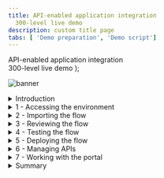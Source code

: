 ```yaml
---
title: API-enabled application integration
  300-level live demo
description: custom title page
tabs: [ 'Demo preparation', 'Demo script']
---
```


  <span>
    API-enabled application integration <br /> 300-level live demo
  </span> );

![banner](./images/300-int-API-enabled-script-GitHub-banner-8-3-21-short.jpg)
<span id="place1"></span>
<details>
<summary>Introduction</summary>
<br/>
Automating customer interactions can remove manual steps, data entry into multiple different applications, and potential errors and delays – all of which are additional costs to your business. This demo automates a series of steps to: obtain and validate input information from a customer with a concern, open a case in Salesforce, attach the incoming information to the case, analyze the tone of the situation, and respond to the customer with the case number and expected date for resolution.<br/><br/>To automate this customer interaction, we will use both APIs and integrations to back-end applications. The demo scenario is related to a car repair, but this is just an example. The same techniques are applicable to your environment in support of your customers.<br/><br/>Let’s get started!
<br/><br/>

(Demo slides [here](./slides.pptx))
<br/>
(Printer-ready PDF of demo script <a href="./300-Integration-Demo-Script.pdf" target="_blank" rel="noreferrer">here</a>)
<br/>
</details>

<details>
<summary>1 - Accessing the environment</summary>

<br/>

| **1.1** | **Log into Cloud Pak for Integration** |
| :--- | :--- |
| **Narration** | Let’s see IBM Cloud Pak for Integration in action. Here I have a cloud version of the product on IBM Cloud. Let me log in here. |
| **Actions** | 1.1.1. Open Cloud Pak for Integration. Click **IBM provided credentials (admin only)** <br/> <br/> ![login1](./images/300-api-demo-1-1-1.png)<br/> <br/> 1.1.2. **Log in** with your admin user and password <br/> <br/> ![login2](./images/300-api-demo-1-1-2.png)|

| **1.2** | **Cloud Pak for Integration home screen** |
| :--- | :--- |
| **Narration** | Welcome to IBM Cloud Pak for Integration! We’re now at the home screen showing all the capabilities of the pak, brought together in one place. Specialized integration capabilities for API management, application integration, messaging and more, are built on top of powerful automation services. Let’s see the integration capabilities available. |
| **Actions** | 1.2.1. Show the **Home Page**. Click on **Integration Capabilities**. <br/> <br/> ![](./images/300-api-demo-1-2-1.png) |

| **1.3** | **Integration capabilities** |
| :--- | :--- |
| **Narration** | As you can see, through a single interface you are able to access all the integration capabilities your team needs, including API management, application integration, enterprise messaging, events, and high-speed transfer. To automate customer interactions with our company in this demo, we will use App Connect for application integration, API Connect for API management, and the Asset Repository as our centralized hub for allowing our teams to work together with integration assets. Let’s open our App Connect Designer. |
| **Actions** | 1.3.1. Show the **Integration Capabilities** page. Open the Integration dashboard (ace-dashboard-demo).<br/> <br/> ![](./images/300-api-demo-1-3-1.png)|


**[Go to top](#place1)**

</details>

<details>

<summary>2 - Importing the flow</summary>

<br/>

| **2.1** | **Create from an asset** |
| :--- | :--- |
| **Narration** | We are in the designer tooling. This is where we can create all our API integration flows and manage our connectivity to services and endpoints. Since we are just starting, there is nothing to see yet. Let’s build some integration logic and see how simple to create our flow from the Asset Repository. |
| **Action** | 2.1.1. Click **Create from an Asset** <br/><br/> <img src="../images/300-api-demo-2-1-1.png" width="800" />|

| **2.2** | **Select an asset** |
| :--- | :--- |
| **Narration**  | Click on the **+** sign to the right on the **Car Insurance Cognitive API Lab Short V2**. |
| **Action** | 2.2.1. Click on the **+** sign to the right on the **Car Insurance Cognitive API Lab Short V2**. <br/><br/>  <img src="../images/300-api-demo-2-2-1.png" width="800" />|

**[Go to top](#place1)**

</details>

<details>
<summary>3 - Reviewing the flow</summary>

<br/>

| **3.1** | **Review properties** |
| :--- | :--- |
| **Action** | Show the **Properties view** <br/> <br/>Click on **Operations** |
| **Narration** | The designer builds your API for you – you don’t need to worry about OpenAPI specs or Swagger editors – it’s all built in. These are the fields we are going to use for our API. Note that we tell our API which field is the key – in our case, **CaseReference.** |
| **Screenshot** | <br/> ![Review properties](./images/demoscript-review-props.png) |

| **3.2** | **Review operations** |
| :--- | :--- |
| **Action** | Show the **Operations view**<br/> <br/>Click on **Edit flow** |
| **Narration** | In the Operations view are the actions that the API exposes along with the data. In this demo, we’re going to build just one operation: “Create Car Repair Claim”. We can add more later if we wish. Let’s check the flow logic. |
| **Screenshot** | <br/> ![operations](./images/demoscript-operations.png) |

| **3.3** | **Review the flow** |
| :--- | :--- |
| **Actions** | Initially **close** the Request dialog<br/> <br/>Explain the Flow and Scroll through all of the connectors in the flow<br/> <br/>Open the **Request** again, by clicking the first step of the flow |
| **Narration** | Here we have our demo flow. In the designer flow editor, we can edit and change our flow. We are a car repair company that wants to create an API that will enable customers to send us photos of their cars along with descriptions of what needs to be done with them. With this information, we will create a case in Salesforce while using Watson to analyze if the customer is angry or upset. Let’s explore our flow in detail. |
| **Screenshot** | <br/> ![review flow](./images/demoscript-review-flow.png) |

| **3.4** | **Review request** |
| :--- | :--- |
| **Actions** | Show the **Request** dialog (1) <br/><br/> Click to *open* the **if** step (2) |
| **Narration** | Our flow starts by receiving the customer’s car repair request with photo via an API. Designer automatically creates an API “request” and “response” for your API flow.  &nbsp; &nbsp; &nbsp; &nbsp; &nbsp; &nbsp; &nbsp; &nbsp; &nbsp; &nbsp; &nbsp; &nbsp; &nbsp; &nbsp; &nbsp; &nbsp; &nbsp; &nbsp; &nbsp; &nbsp; &nbsp; &nbsp; &nbsp; &nbsp; &nbsp; &nbsp; &nbsp; &nbsp; &nbsp; &nbsp; &nbsp; &nbsp; &nbsp; &nbsp; &nbsp; &nbsp; &nbsp; &nbsp; &nbsp; &nbsp; &nbsp; &nbsp; &nbsp; &nbsp; &nbsp; &nbsp; &nbsp; &nbsp; &nbsp; &nbsp; &nbsp; &nbsp; &nbsp; &nbsp; &nbsp; &nbsp; &nbsp; &nbsp; &nbsp; &nbsp; &nbsp; &nbsp; &nbsp; &nbsp; &nbsp; &nbsp; &nbsp; &nbsp; &nbsp; &nbsp; &nbsp; &nbsp; |
| **Screenshot** | <br/> ![review request](./images/demoscript-review-request.png) |

| **3.5** | **Validating the photo** |
| :--- | :--- |
| **Actions** | Explore the *if* step (1) <br/> <br/>Click on **Salesforce Connector - Retrieve contacts** (2) |
| **Narration** | Our flow starts by receiving the customer’s car repair request with photo via an API. Designer automatically creates an API “request” and “response” for your API flow. &nbsp; &nbsp; &nbsp; &nbsp; &nbsp; &nbsp; &nbsp; &nbsp; &nbsp; &nbsp; &nbsp; &nbsp; &nbsp; &nbsp; &nbsp; &nbsp; &nbsp; &nbsp; &nbsp; &nbsp; &nbsp; &nbsp; &nbsp; &nbsp; &nbsp; &nbsp; &nbsp; &nbsp; &nbsp; &nbsp; &nbsp; &nbsp; &nbsp; &nbsp; &nbsp; &nbsp; &nbsp; &nbsp; &nbsp; &nbsp; |
| **Screenshot** | <br/> ![review if](./images/demoscript-review-if.png) |

| **3.6** | **Retrieve contacts** |
| :--- | :--- |
| **Action** | Explore the **Salesforce Connector - Retrieve contacts** (1) |
| **Narration** | Third, we use a connector to create a case in Salesforce with the data from the API. This case is where we store the details and progress of our repair. We are using a hard-coded contact name: ‘Andy Young’. He’s the contact for the insurance company that sends customers. Salesforce Developer Accounts have a prepopulated set of data that you can use to test. ‘Andy Young’ is one of those prepopulated contacts. Let’s test our connection with Salesforce. Let me change the contact to Andrew Young and test the connection.<br/><br/> The test shows that we don’t have an Andrew Young. Let’s change it back to Andy Young and test again. We now receive a successful response. This proves that our connection is working. Let’s check the details. Here we can see the output returned from Salesforce, including the Contact ID.  &nbsp; &nbsp; &nbsp; &nbsp; &nbsp; &nbsp; &nbsp; &nbsp; &nbsp; &nbsp; &nbsp; &nbsp; &nbsp; &nbsp; &nbsp; &nbsp; &nbsp; &nbsp; &nbsp; &nbsp; &nbsp; &nbsp; &nbsp; &nbsp; &nbsp; &nbsp; &nbsp; &nbsp; &nbsp; &nbsp; &nbsp; &nbsp; &nbsp; &nbsp; &nbsp; &nbsp; &nbsp; &nbsp; &nbsp; &nbsp; &nbsp; &nbsp; &nbsp; &nbsp; &nbsp; &nbsp; &nbsp; &nbsp; |
| **Screenshot** | <br/> ![contacts1](./images/demoscript-contacts1.png) |
| **Actions** | Explore the *if* step (1) <br/><br/>Click on **Salesforce Connector - Retrieve contacts** (2)<br/><br/>Change the contact **Full Name** to **Andrew Young** (2)<br/><br/>**Test** the connection (3) |
| **Screenshot** | <br/> ![contacts2](./images/demoscript-contacts2.png) |
| **Actions**  | Change the contact **Full Name** back to Andy Young (4)<br/> <br/>**Test** again (5) <br/> <br/>Open **View details** (6) |
| **Screenshot** | <br/> ![contacts3](./images/demoscript-contacts3.png) |
| **Action** | On the **Output**, open the **Contact1** object (7) |
| **Screenshot** | <br/> ![contacts4](./images/demoscript-contacts4.png) |
| **Actions** | **Close** all the dialog tabs <br/> <br/>Click on the **Salesforce – Create case node** (8) |
| **Screenshot** | <br/> ![contacts5](./images/demoscript-contacts5.png) |

| **3.7** | **Create a case** |
| :--- | :--- |
| **Actions** | Explore the **Salesforce – Create case node**<br/> <br/> **Close** the Salesforce connector dialog<br/><br/>Open the **Salesforce - Create Attachment** node |
| **Narration** | Now that we have the ID that we need, let’s create our Salesforce case. Note that we just re-use the same Salesforce connector but with a different operation and data. Here we can see that our contact ID comes from the previous ‘retrieve contact’ Salesforce Call. The name and email address come from the API request. The connector ‘knows’ that fields like ‘Case Type’ have a limited number of values in Salesforce – so it automatically converts them into pull-down lists of values you can choose. |
| **Screenshot** |  <br/> ![create-case](./images/demoscript-review-salesforce-createcase.png) |

| **3.8** | **Create an attachment** |
| :--- | :--- |
| **Actions** | Explore the *Salesforce – Create attachment node* (1)<br/> <br/>**Close** the Salesforce connector dialog<br/> <br/>Open the **IBM Watson Tone Analyzer** node (2) |
| **Narration** | To add a photograph, we need to create a Salesforce attachment. That will be easy, since we just use the connector again. Note that we use the case ID that is a returned value from the ‘Create Case’ connector call, which is kept in the flow automatically. We send the PhotoOfCar as a base64 string and we tell Salesforce that the content type is image/jpeg. |
| **Screenshot** | <br/> ![demoscript-review-attachment](./images/demoscript-review-attachment.png) |

| **3.9** | **Analyze the description** |
| :--- | :--- |
| **Actions** | Explore the **Watson Tone Analyzer** connector (1)<br/> <br/>**Close** the Tone Analyzer connector dialog<br/> <br/>Open the **Salesforce - Create case comment** (2) |
| **Narration** | Here, the Watson Tone Analyzer service analyzes the tone of the information provided by the customer. This can identify if the customer is angry or upset, allowing us to better tailor our response. |
| **Screenshot** | <br/> ![demoscript-review-analyzer](./images/demoscript-review-analyzer.png) |

| **3.10** | **Create a case comment** |
| :--- | :--- |
| **Actions** | Explore the **Salesforce – Create case comment** node (1)<br/> <br/>Close the Salesforce connector dialog<br/> <br/>Open the **Response** (2) |
| **Narration** | Now we’ll add a comment to the case with the Salesforce connector and supply the tone name returned from Watson into the body of the comment.  &nbsp; &nbsp; &nbsp; &nbsp; &nbsp; &nbsp; &nbsp; &nbsp; &nbsp; &nbsp; &nbsp; &nbsp; &nbsp; &nbsp; &nbsp; &nbsp; &nbsp; &nbsp; &nbsp; &nbsp; &nbsp; &nbsp; &nbsp; &nbsp; &nbsp; &nbsp; &nbsp; &nbsp; &nbsp; &nbsp; &nbsp; &nbsp; &nbsp; &nbsp; &nbsp; &nbsp; &nbsp; &nbsp; &nbsp; &nbsp; &nbsp; &nbsp; &nbsp; &nbsp; &nbsp; &nbsp; &nbsp; &nbsp; &nbsp; &nbsp; &nbsp; &nbsp; &nbsp; &nbsp; &nbsp; &nbsp; &nbsp; &nbsp; &nbsp; &nbsp; &nbsp; &nbsp; &nbsp; &nbsp; |
| **Screenshot** | <br/> ![demoscript-review-comment](./images/demoscript-review-comment.png) |

| **3.11** | **Responding to the customer** |
| :--- | :--- |
| **Actions** | Explore the **Response** dialog (1)<br/> <br/>Click **Done** (2) |
| **Narration** | Here we have the response that we submit to the customer after the API call. This response includes their Salesforce case reference for future enquiries, an estimate of how long it will take to repair, and also how much it will cost. Now that we've built the flow, let’s start it! |
| **Screenshot** | <br/> ![demoscript-review-response](./images/demoscript-review-response.png) |

**[Go to top](#place1)**

</details>

<details>

<summary>4 - Testing the flow</summary>

<br/>

| **4.1** | **Starting the flow** |
| :--- | :--- |
| **Action** | Click **Start API** on the **three dot menu** at the top right |
| **Narration** | Now that we’ve looked at the integration flow, let’s start it up. When our flow is running, we need to test it. &nbsp; &nbsp; &nbsp; &nbsp; &nbsp; &nbsp; &nbsp; &nbsp; &nbsp; &nbsp; &nbsp; &nbsp; &nbsp; &nbsp; &nbsp; &nbsp; &nbsp; &nbsp; &nbsp; &nbsp; &nbsp; &nbsp; &nbsp; &nbsp; &nbsp; &nbsp; &nbsp; &nbsp; &nbsp; &nbsp; &nbsp; &nbsp; &nbsp; &nbsp; &nbsp; &nbsp; &nbsp; &nbsp; &nbsp; &nbsp; &nbsp; &nbsp; &nbsp; &nbsp; &nbsp; &nbsp; &nbsp; &nbsp; &nbsp; &nbsp; &nbsp; &nbsp; &nbsp; &nbsp; &nbsp; &nbsp; &nbsp; &nbsp; &nbsp; &nbsp; |
| **Screenshot** | <br/> ![demoscript-start-flow](./images/demoscript-start-flow.png) |

| **4.2** | **Setting environment variables** |
| :--- | :--- |
| **Actions** | Open the **Test** tab (1)<br/> <br/>Copy the **Endpoint URL** (2) |
| **Narration** | Now that we’ve built our API, we need to test it. APIs can be tested in various ways, and we will performe three different tests: one in the designer tool now; another when our API is deployed to the Cloud Pak App Connect Runtime; and a final test that will call through a gateway. Since we’re using base64 pictures, for simplicity and speed we will use simple curl scripts so that we can call the APIs from the command line.<br/><br/> Before we execute the script to call our API, we need to configure our script to point to our environment. To get the credentials for the designer, we go to the ‘Manage’ tab in designer. Now, let’s change our variable files to use these credentials. Let’s export these variables. |
| **Screenshot** | <br/> ![demoscript-variables](./images/demoscript-variables0.png) |
| **Actions** | Open **POST /CarRepairClaim** (3)<br/><br/>Open **Try it** (4)<br/><br/>Copy the **Username** (5) and **Password** (6) |
| **Screenshot** | <br/> ![demoscript-variables](./images/demoscript-variables1.png) |
| **Actions** | In your script folder, on **terminal** window, **edit** the **00-variables** file (e.g.: vi 00-variables) and update the **BASEPATH** (7), **USERNAME** (8) and **PASSWORD** (9) |
| **Screenshot** | <br/> ![demoscript-variables2](./images/demoscript-variables2.png) |
| **Action** | Execute **source exportVariables.sh** (10) |
| **Screenshot** | <br/> ![demoscript-variables3](./images/demoscript-variables3.png) |

| **4.3** | **Running the test** |
| :--- | :--- |
| **Action** | Edit the **demotestcar.sh** script (1) |
| **Narration** | It's time to run the script. Checking the script, we can see that we have a simple curl command that calls our API, passing the user and password. Our data request is JSON with all the information about the case, including a picture with a Subaru SUV. When it is ready, we run this script. We received the expected response with the case information. |
| **Screenshot** | <br/> ![demoscript-car-running1](./images/demoscript-car-running1.png) |
| **Actions** | Explore and close the file<br/> <br/>Execute **./demotestcar.sh** (2) |
| **Screenshot** | <br/> ![demoscript-car-running2](./images/demoscript-car-running2.png) |

| **4.4** | **Checking Salesforce** |
| :--- | :--- |
| **Actions** | Open the **Salesforce Dev Account** site (1)<br/> <br/>On the **App Launcher** menu, search for **Cases** (2)<br/> <br/>Open the **Cases** page (3)<br/> <br/>On *Cases* view, open the latest **Car Breakdown case** (4)<br/> <br/>Explore all fields, including picture and Watson analysis (5) |
| **Narration** | Let’s check our Salesforce system to see if we have a new case. Let’s open the Cases page. In the Recently Viewed section, we can check all open cases. Here we have our case with all the information, including the picture and the Watson tone analysis. With this information, our customer relationship team can support our customer. |
| **Screenshots** | <br/> ![Salesforce-check1](./images/demoscript-salesforce-check1.png) <br/> ![Salesforce-check2](./images/demoscript-salesforce-check2.png) <br/> ![Salesforce-check3](./images/demoscript-salesforce-check3.png) |

**[Go to top](#place1)**

</details>

<details>

<summary>5 - Deploying the flow</summary>

<br/>

| **5.1** | **Export the BAR file** |
| :--- | :--- |
| **Actions** | In the **Designer Dashboard** (1), click the **menu** (2)<br/> <br/>Click **Export** (3) |
| **Narration** | To deploy the flow to an integration server, you must export it as a BAR file. All the configuration settings, other than the connection credentials for your accounts, are preserved in the exported archive. Let’s export an executable BAR file. From the dashboard, locate the flow, open its menu, and then click Export. When you export a flow, you can choose to export its configuration as a YAML or BAR file, or as an OpenAPI document. In our case, we export as a BAR File. |
| **Screenshot** | <br/> ![demoscript-export-bar1](./images/demoscript-export-bar1.png) |
| **Actions** | Select **Runtime flow asset (BAR)** (4)<br/> <br/>Click **Export** (5) |
| **Screenshot** | <br/> ![demoscript-export-bar2](./images/demoscript-export-bar2.png) |

| **5.2** | **Import the BAR file** |
| :--- | :--- |
| **Actions** | Open the **Main Menu** (1)<br/> <br/>Click **Run > Integrations** (2) |
| **Narration** | Now, let’s open the App Connect dashboard and create a new server. We need to create an integration server to run our integration. An integration server is a Kubernetes pod which has the containers needed to run our BAR file. We need to select the kind of tooling we used to build the integration. We used the designer. So, we just need to upload the BAR file that we exported from designer. And here we choose which configurations we want. Here we enter the information that we want for our Integration server. Let’s create it! |
| **Screenshot** | <br/> ![demoscript-import-bar1.png](./images/demoscript-import-bar1.png) |
| **Action** | Click **Create a server** (3) |
| **Screenshot** | <br/> ![demoscript-import-bar2.png](./images/demoscript-import-bar2.png) |
| **Actions** | Select **Quick start designer integration** (4)<br/> <br/>Click **Next** (5) |
| **Screenshot** | <br/> ![demoscript-import-bar3.png](./images/demoscript-import-bar3.png) |
| **Actions** | **Upload the BAR** file (6)<br/> <br/>Click **Next** (7) |
| **Screenshot** | <br/> ![demoscript-import-bar4.png](./images/demoscript-import-bar4.png) |
| **Actions** | Select **ace-designerdemo-designer-acc** (8) <br/><br/>Click **Next** (9) |
| **Screenshot** | <br/> ![demoscript-import-bar5.png](./images/demoscript-import-bar5.png) |
| **Actions** | Enter a **name** for our integration server (10)<br/> <br/>Set **Enable Operations Dashboard tracing** to **On** (11)<br/> <br/>Enter **cp4i** as *Operations Dashboard namespace (12)<br/> <br/>Click **Create** (13)   |
| **Screenshot** | <br/> ![demoscript-import-bar5.png](./images/demoscript-import-bar5.png) |

| **5.3** | **Verify the server** |
| :--- | :--- |
| **Action** | Click on our **Integration Server** (1) |
| **Narration** | Now we have our new integration server. We need to wait some time for the pods to start. At this point, the integration is running on the Cloud Pak. Opening the server, we can see our API flow. And click again, we’ll drill down further and see our API details. We can see the REST operation, the base URL, and we can even download the OpenAPI document. |
| **Screenshot** | <br/> ![demoscript-verify-server1](./images/demoscript-verify-server1.png) |
| **Action** | Open our **API Flow** (2) |
| **Screenshot** | <br/> ![demoscript-verify-server2](./images/demoscript-verify-server2.png) |
| **Action** | Explore the API details (3) |
| **Screenshot** | <br/> ![demoscript-verify-server3](./images/demoscript-verify-server3.png) |

| **5.4** | **Testing the flow in the runtime** |
| :--- | :--- |
| **Action** | Copy the **Endpoint** (1) |
| **Narration** | We’ll use the same scripts we used to test designer – we’ll just change the variables to point to the CP4I runtime. In the server, we can get the runtime information. Let’s update our variables file and export them again. Now, we just need to run our script again with the same request data. We can check the Salesforce cases page, and voilá here we have our new case created by calling the API in the Integration Runtime. |
| **Screenshot** | <br/> ![demoscript-testing-runtime1](./images/demoscript-testing-runtime1.png) |
| **Actions** | In your script folder, on **terminal** window, **edit** the **00-variables** file and update the **BASEPATH** (2) |
| **Screenshot** | <br/> ![demoscript-testing-runtime2](./images/demoscript-testing-runtime2.png) |
| **Actions** | **NOTE:** remove the "/" from the end of the endpoint**<br/> <br/>Execute **source exportVariables.sh** (3) |
| **Screenshot** | <br/> ![demoscript-testing-runtime3](./images/demoscript-testing-runtime3.png) |
| **Action** | Execute **./demotestcar.sh** (4) |
| **Screenshot** | <br/> ![demoscript-testing-runtime4](./images/demoscript-testing-runtime4.png) |
| **Action** | Check the **new case** in *Salesforce* (5)|
| **Screenshot** | <br/> ![demoscript-testing-runtime5](./images/demoscript-testing-runtime5.png) |

**[Go to top](#place1)**

</details>

<details>
<summary>6 - Managing APIs</summary>

<br/>

| **6.1** | **Download an OpenAPI Document** |
| :--- | :--- |
| **Action** | Click **Download OpenAPI Document** link (1) |
| **Narration** | We’ve created an application integration flow and successfully called it via a REST API call! Now, to make it accessible to the world, it’s important to add security around it. Let’s export our API to API Connect by downloading the OpenAPI document. |
| **Screenshot** | <br/> ![demoscript-download-openapi.png](./images/demoscript-download-openapi.png) |
| **Action** | Open your YAML file with any editor and manually add **x-ibm-configuration: gateway: datapower-api-gateway** (2) |
| **Screenshot** | <br/> ![demoscript-download-openap2i.png](./images/demoscript-download-openapi2.png) |

| **6.2** | **Develop the API** |
| :--- | :--- |
| **Actions** | Open the **menu** (1)<br/> <br/>On the **run** (2) section, select **APIs** (3) &nbsp; &nbsp; &nbsp; &nbsp; &nbsp; &nbsp; &nbsp; &nbsp; &nbsp; &nbsp; &nbsp; &nbsp; &nbsp; &nbsp; &nbsp; &nbsp; &nbsp; &nbsp; &nbsp; &nbsp; &nbsp; &nbsp; &nbsp; &nbsp; &nbsp; &nbsp; &nbsp; &nbsp; &nbsp; &nbsp; &nbsp; &nbsp; &nbsp; &nbsp; &nbsp; &nbsp; &nbsp; &nbsp; &nbsp; &nbsp; &nbsp; &nbsp; &nbsp; &nbsp; &nbsp; &nbsp; &nbsp; &nbsp; &nbsp; &nbsp; &nbsp; &nbsp; &nbsp; &nbsp; &nbsp; &nbsp; &nbsp; &nbsp; &nbsp; &nbsp; &nbsp; &nbsp; &nbsp; &nbsp; &nbsp; &nbsp; &nbsp; &nbsp; &nbsp; &nbsp; &nbsp; &nbsp; &nbsp; &nbsp; &nbsp; &nbsp; &nbsp; &nbsp; &nbsp; &nbsp; &nbsp; &nbsp; &nbsp; &nbsp; &nbsp; &nbsp; &nbsp; &nbsp; &nbsp; &nbsp; &nbsp; &nbsp; &nbsp; &nbsp; &nbsp; &nbsp; &nbsp; &nbsp; &nbsp; &nbsp; &nbsp; &nbsp; &nbsp; &nbsp; &nbsp; &nbsp; &nbsp; &nbsp; &nbsp; &nbsp; &nbsp; &nbsp; &nbsp; &nbsp; &nbsp; &nbsp; &nbsp; &nbsp; &nbsp; &nbsp; &nbsp; &nbsp; &nbsp; &nbsp; &nbsp; &nbsp; &nbsp; &nbsp; &nbsp; &nbsp; &nbsp; &nbsp; &nbsp; &nbsp; &nbsp; &nbsp; &nbsp; &nbsp; &nbsp; &nbsp; &nbsp; &nbsp; &nbsp; &nbsp; &nbsp; &nbsp; &nbsp; &nbsp; &nbsp; &nbsp; &nbsp; &nbsp; |
| **Screenshot** | <br/> ![demoscript-develop-api1](./images/demoscript-develop-api1.png) |
| **Action** | If necessary, select the **ademo** instance (4) |
| **Screenshot** | <br/> ![demoscript-develop-api2](./images/demoscript-develop-api2.png) |
| **Action** | In the **API Connect** page, click **Common Services user registry** (5) |
| **Screenshot** | <br/> ![demoscript-develop-api3](./images/demoscript-develop-api3.png) |
| **Action** | Click **Develop APIs and Products** (6) |
| **Screenshot** | <br/> ![demoscript-develop-api4](./images/demoscript-develop-api4.png) |
| **Actions** | Click **Add**<br/> <br/>Choose **API (from REST, GraphQL or SOAP)** from the drop-down menu (7)<br/> <br/>Choose **From an existing OpenAPI service** (8)<br/> <br/>Click **Next** (9) |
| **Screenshot** | <br/> ![demoscript-develop-api5](./images/demoscript-develop-api5.png) |
| **Actions** | Upload our **Car_Insurance..** YAML file (10) <br/> <br/>Click **Next** (11) |
| **Screenshot** | <br/> ![demoscript-develop-api6](./images/demoscript-develop-api6.png) |
| **Actions** | Confirm the info about API<br/> <br/>Click **Next** (12) |
| **Screenshot** | <br/> ![demoscript-develop-api7](./images/demoscript-develop-api7.png) |
| **Actions** | Keep the security settings<br/> <br/>Click **Next** (13) |
| **Screenshot** | <br/> ![demoscript-develop-api8](./images/demoscript-develop-api8.png) |
| **Actions** | Choose **From an existing OpenAPI service** (8)<br/> <br/>Click **Next** (9)<br/> <br/>Upload our **Car_Insurance..** YAML file (10)<br/> <br/>Click **Next** (11)<br/> <br/>Confirm the Info about API<br/> <br/>Click **Next** (12)<br/> <br/>Keep the security settings<br/> <br/>Click **Next** (13) |
| **Screenshots** | <br/> ![demoscript-develop-api9](./images/demoscript-develop-api9.png) <br/> ![demoscript-develop-api10](./images/demoscript-develop-api10.png) |

| **6.3** | **Edit the API** |
| :--- | :--- |
| **Action**  | Click **Edit API** (1) |
| **Narration** | Now, let’s open our API Manager. Here, we add our API from an existing OpenAPI service by selecting our YAML file. We confirm the info about the API, keep the security settings. Our API with client ID is created! |
| **Screenshot** | <br/> ![demoscript-edit-api1](./images/demoscript-edit-api1.png) |
| **Action** | Change to **Online** (2) |
| **Screenshot** | <br/> ![demoscript-edit-api2](./images/demoscript-edit-api2.png) |
| **Actions** | Scroll down to **Base Path**, where you’ll see the base path has a trailing slash at the end<br/> <br/>**Remove** this (3)<br/> <br/>Click **Save** (4)<br/> <br/>Click **Test** (5) |
| **Narration** | Let’s check our new API in API Manager. We will put our API online and test it. |
| **Screenshot** | <br/> ![demoscript-edit-api3](./images/demoscript-edit-api3.png) |

<br/>

| **6.4** | **Test the API** |
| :--- | :--- |
| **Actions** | Copy the **POST URL** (remove **/CarRepairClaim**) (1)<br/> <br/>Copy the **X-IBM-Client-Id** (2) |
| **Narration** | We can use this page to test the API, but we will need to include the JSON body. Let’s use the test script that is ready. We just need to copy the new URL and the Client ID and update our script variables. |
| **Screenshots** | <br/> ![demoscript-test-apic1](./images/demoscript-test-apic1.png) <br/> ![demoscript-test-apic2](./images/demoscript-test-apic2.png) |
| **Actions** | In your script folder, on **terminal** window, **edit** the **00-variables** file<br/> <br/>Update the **BASEPATH** and **CLIENTID** (3) |
| **Screenshot** | <br/> ![demoscript-test-apic3](./images/demoscript-test-apic3.png) |
| **Action** | Execute **source exportVariables.sh** (4) |
| **Screenshot** | <br/> ![demoscript-test-apic4](./images/demoscript-test-apic4.png) |
| **Action** | Check the **new case** in **Salesforce** |

| **6.5** | **Publish the API** |
| :--- | :--- |
| **Actions** | Open the **Menu** (1)<br/> <br/>Click **Publish** (2) |
| **Narration** | We will make the API available to developers. To do so, the API must be included into an API product and then published to the catalog. A product dictates rate limits and API throttling. |
| **Screenshot** | <br/> ![demoscript-publish-api1](./images/demoscript-publish-api1.png) |
| **Action** | Enter **Car Repair APIs** as **Product Title** (3) |
| **Screenshot** | <br/> ![demoscript-publish-api2](./images/demoscript-publish-api2.png) |
| **Actions** | Select **Catalog for Demo use (ddd-demo-test-catalog)** <br/> <br/>Click **Publish** (4) |
| **Screenshots** | <br/> ![demoscript-publish-api3](./images/demoscript-publish-api3.png) <br/> ![demoscript-publish-api4](./images/demoscript-publish-api4.png) |

| **6.6** | **Adding a rate limiting plan** |
| :--- | :--- |
| **Actions** | Open the **Products** tab (1)<br/> <br/>Click on the **Car Repair APIs** product (2) |
| **Narration** | Security is applied to APIs. Rate limiting is applied to either APIs or API products. Let’s assign a rate limit for the API Product. We just need to open our new product. Rate limiting is accomplished using plans. Let’s create a new gold plan with a specific rate limits.<br/><br/> We have now two plans, the gold and the default plan. We can have multiple plans for different consumers. For example, we can add approval steps for consumers when they sign up, or we can allocate them plans as a provider.<br/><br/> We now need to republish our product. You’ll be prompted for a catalog to publish to. We only have one gateway installed so we don’t need to worry about that. Just publish. |
| **Screenshot** | <br/> ![demoscript-rate-limit1](./images/demoscript-rate-limit1.png) |
| **Actions** | Click on **plans** (3)<br/> <br/>Click **add** (4) |
| **Screenshot** | <br/> ![demoscript-rate-limit2](./images/demoscript-rate-limit2.png) |
| **Actions** | Enter **gold plan** as **Title** (5)<br/> <br/>Change the **Rate Limits** to **100 Calls Per 1 minute** (6)<br/> <br/>Click **Save** (7) |
| **Screenshot** | <br/> ![demoscript-rate-limit3](./images/demoscript-rate-limit3.png) |
| **Action** | Open the **Develop** page (8) |
| **Screenshot** | <br/> ![demoscript-rate-limit4](./images/demoscript-rate-limit4.png) |
| **Actions** | Go back to the **Products** tab (9)<br/> <br/>Open the **Menu** and **Publish** the product (10) |
| **Screenshot** | <br/> ![demoscript-rate-limit5](./images/demoscript-rate-limit5.png) |
| **Actions** | Select the **Catalog for Demo use** (11)<br/> <br/>Click **Publish** (12) |
| **Screenshot** | <br/> ![demoscript-rate-limit6](./images/demoscript-rate-limit6.png) |
| **Actions** | Open the **Manage** section (13)<br/> <br/>Open the **Catalog for Demo use** section (14)<br/> <br/>Check the product's **State** and **Plans** (15)
| **Screenshot** | <br/> ![demoscript-rate-limit7](./images/demoscript-rate-limit7.png) |

**[Go to top](#place1)**

</details>

<details>

<summary>7 - Working with the portal</summary>

<br/>

| **7.1** | **Accessing the portal** |
| :--- | :--- |
| **Actions** | Open the **Catalog settings** (1)<br/> <br/>Click **Portal** (2)<br/> <br/>Copy the **Portal URL** (3) |
| **Narration** | Now that we’ve published our API, we need to make sure that our API consumers can discover it and use it. Our portal allows potential API consumers to view the APIs, sign up and subscribe to plans in a self-service manner, test the APIs, download the **OpenAPI - Swagger documents** and more. Let’s get our portal URL and sign up as a consumer of our API using portal self-service.|
| **Screenshot** | <br/>![demoscript-access-portal1](./images/demoscript-access-portal1.png) |
| **Action** | Open a new browser tab and access the portal URL. If you don't have a developer account click **Create account** to create it (4). |
| **Screenshot** | <br/>![demoscript-access-portal2](./images/demoscript-access-portal2.png) |
| **Action** | Complete the registration (5) |
| **Screenshot** | <br/>![demoscript-access-portal3](./images/demoscript-access-portal3.png) |
| **Action** | **Sign in** (6) |
| **Screenshot** | <br/>![demoscript-access-portal4](./images/demoscript-access-portal4.png) |

| **7.2** | **Create a new app** |
| :--- | :--- |
| **Action** | Click **Create a new App** (1) |
| **Narration** | As a consumer/developer, we’re going to create a new application in the portal. This will give us an API key, allowing us to call our APIs. We just need to give an application title and copy the API key and secret. |
| **Screenshot** | <br/>![demoscript new app 1](./images/demoscript-new-app1.png) |
| **Actions** | Enter **Car Repair Application** as **App Title** (2)<br/> <br/>Click **Save** (3) |
| **Screenshot** | <br/>![demoscript new app2](./images/demoscript-new-app2.png) |
| **Action** | On the credentials dialog, click **OK** (4) |
| **Screenshot** | <br/>![demoscript new app3](./images/demoscript-new-app3.png) |
| **Action** | On the **Subscription** tab, copy the client ID (5) |
| **Screenshot** | <br/>![demoscript new app 4](./images/demoscript-new-app4.png) |

| **7.3** | **Subscribe to the API** |
| :--- | :--- |
| **Action** | Click **Why not browse the available APIs?** (1) &nbsp; &nbsp; &nbsp; &nbsp; &nbsp; &nbsp; &nbsp; &nbsp; &nbsp; &nbsp; &nbsp; &nbsp; &nbsp; &nbsp; &nbsp; &nbsp; &nbsp; &nbsp; &nbsp; &nbsp; &nbsp; &nbsp; &nbsp; &nbsp; &nbsp; &nbsp; &nbsp; &nbsp; &nbsp; &nbsp; &nbsp; &nbsp; &nbsp; &nbsp; &nbsp; &nbsp; &nbsp; &nbsp; &nbsp; &nbsp; &nbsp; &nbsp; &nbsp;  &nbsp; &nbsp; &nbsp; &nbsp; &nbsp; &nbsp; &nbsp; &nbsp; &nbsp; &nbsp; &nbsp; &nbsp; &nbsp; &nbsp; &nbsp; &nbsp; &nbsp; &nbsp; &nbsp; &nbsp; &nbsp; &nbsp;&nbsp; &nbsp; &nbsp; &nbsp; &nbsp; &nbsp; &nbsp; &nbsp; &nbsp; &nbsp; &nbsp; &nbsp; &nbsp; &nbsp; &nbsp; &nbsp; &nbsp; &nbsp; &nbsp; &nbsp; &nbsp; &nbsp; &nbsp; &nbsp; &nbsp; &nbsp; &nbsp; &nbsp; &nbsp; &nbsp; &nbsp; &nbsp; &nbsp; &nbsp; &nbsp; &nbsp; &nbsp; &nbsp; &nbsp; &nbsp; &nbsp; &nbsp; &nbsp;  &nbsp; &nbsp; &nbsp; &nbsp; &nbsp; &nbsp; &nbsp; &nbsp; &nbsp; &nbsp; &nbsp; &nbsp; &nbsp; &nbsp; &nbsp; &nbsp; &nbsp; &nbsp; &nbsp; &nbsp; &nbsp; &nbsp; |
| **Narration** | We haven't subscribed to any APIs, so let’s do it now. There’s only one API product to subscribe to in our demo, but normally there would be many. After we select our API product, we can see the plans available. Simply hover over each plan to get the limits.<br/><br/> We want to subscribe to the gold plan, but which application do we want to use to subscribe? We can have many applications but, in this demo, we’ve only created one. So, we just need to select the App that we created earlier and confirm our subscription. And done - we are subscribed to our API! &nbsp; &nbsp; &nbsp; &nbsp; &nbsp; &nbsp; &nbsp; &nbsp; &nbsp; &nbsp; &nbsp; &nbsp; &nbsp; &nbsp; &nbsp; &nbsp; &nbsp; &nbsp; &nbsp; &nbsp; &nbsp; &nbsp; &nbsp; &nbsp; &nbsp; &nbsp; &nbsp; &nbsp; &nbsp; &nbsp; &nbsp; &nbsp; &nbsp; &nbsp; &nbsp; &nbsp; &nbsp; &nbsp; &nbsp; &nbsp; &nbsp; &nbsp; &nbsp; &nbsp; &nbsp; &nbsp; &nbsp; &nbsp; &nbsp; &nbsp; &nbsp; &nbsp; &nbsp; &nbsp; &nbsp; &nbsp; &nbsp; &nbsp; &nbsp; &nbsp; &nbsp; &nbsp; &nbsp; &nbsp; &nbsp; &nbsp; &nbsp; &nbsp; &nbsp; &nbsp; &nbsp; &nbsp; &nbsp; &nbsp; &nbsp; &nbsp; &nbsp; &nbsp; &nbsp; &nbsp; &nbsp; &nbsp; &nbsp; &nbsp;  &nbsp; &nbsp; &nbsp; &nbsp; &nbsp; &nbsp; &nbsp; &nbsp; &nbsp; &nbsp; &nbsp; &nbsp; &nbsp; &nbsp; &nbsp; &nbsp; &nbsp; &nbsp; &nbsp; &nbsp; &nbsp; &nbsp; |
| **Screenshot** | <br/>![demoscript-subscription1](./images/demoscript-subscription1.png) |
| **Action** | Click **Car Repair APIs 1.0.0** (2) &nbsp; &nbsp; &nbsp; &nbsp; &nbsp; &nbsp; &nbsp; &nbsp; &nbsp; &nbsp; &nbsp; &nbsp; &nbsp; &nbsp; &nbsp; &nbsp; &nbsp; &nbsp; &nbsp; &nbsp; &nbsp; &nbsp; &nbsp; &nbsp; &nbsp; &nbsp; &nbsp; &nbsp; &nbsp; &nbsp; &nbsp; &nbsp; &nbsp; &nbsp; &nbsp; &nbsp; &nbsp; &nbsp; &nbsp; &nbsp; &nbsp; &nbsp; &nbsp;  &nbsp; &nbsp; &nbsp; &nbsp; &nbsp; &nbsp; &nbsp; &nbsp; &nbsp; &nbsp; &nbsp; &nbsp; &nbsp; &nbsp; &nbsp; &nbsp; &nbsp; &nbsp; &nbsp; &nbsp; &nbsp; &nbsp; |
| **Screenshot** | <br/>![demoscript-subscription2](./images/demoscript-subscription2.png) |
| **Action** | On **Gold Plan**, click **Subscribe** (3) &nbsp; &nbsp; &nbsp; &nbsp; &nbsp; &nbsp; &nbsp; &nbsp; &nbsp; &nbsp; &nbsp; &nbsp; &nbsp; &nbsp; &nbsp; &nbsp; &nbsp; &nbsp; &nbsp; &nbsp; &nbsp; &nbsp; &nbsp; &nbsp; &nbsp; &nbsp; &nbsp; &nbsp; &nbsp; &nbsp; &nbsp; &nbsp; &nbsp; &nbsp; &nbsp; &nbsp; &nbsp; &nbsp; &nbsp; &nbsp; &nbsp; &nbsp; &nbsp;  &nbsp; &nbsp; &nbsp; &nbsp; &nbsp; &nbsp; &nbsp; &nbsp; &nbsp; &nbsp; &nbsp; &nbsp; &nbsp; &nbsp; &nbsp; &nbsp; &nbsp; &nbsp; &nbsp; &nbsp; &nbsp; &nbsp; |
| **Screenshot** | <br/> ![demoscript-subscription3](./images/demoscript-subscription3.png) |
| **Action** | Select the **Car Repair Application** (4) &nbsp; &nbsp; &nbsp; &nbsp; &nbsp; &nbsp; &nbsp; &nbsp; &nbsp; &nbsp; &nbsp; &nbsp; &nbsp; &nbsp; &nbsp; &nbsp; &nbsp; &nbsp; &nbsp; &nbsp; &nbsp; &nbsp; &nbsp; &nbsp; &nbsp; &nbsp; &nbsp; &nbsp; &nbsp; &nbsp; &nbsp; &nbsp; &nbsp; &nbsp; &nbsp; &nbsp; &nbsp; &nbsp; &nbsp; &nbsp; &nbsp; &nbsp; &nbsp;  &nbsp; &nbsp; &nbsp; &nbsp; &nbsp; &nbsp; &nbsp; &nbsp; &nbsp; &nbsp; &nbsp; &nbsp; &nbsp; &nbsp; &nbsp; &nbsp; &nbsp; &nbsp; &nbsp; &nbsp; &nbsp; &nbsp; |
| **Screenshot** | <br/>![demoscript-subscription4](./images/demoscript-subscription4.png) |
| **Action** | Confirm the subscription by clicking **Next** (5) &nbsp; &nbsp; &nbsp; &nbsp; &nbsp; &nbsp; &nbsp; &nbsp; &nbsp; &nbsp; &nbsp; &nbsp; &nbsp; &nbsp; &nbsp; &nbsp; &nbsp; &nbsp; &nbsp; &nbsp; &nbsp; &nbsp; &nbsp; &nbsp; &nbsp; &nbsp; &nbsp; &nbsp; &nbsp; &nbsp; &nbsp; &nbsp; &nbsp; &nbsp; &nbsp; &nbsp; &nbsp; &nbsp; &nbsp; &nbsp; &nbsp; &nbsp; &nbsp;  &nbsp; &nbsp; &nbsp; &nbsp; &nbsp; &nbsp; &nbsp; &nbsp; &nbsp; &nbsp; &nbsp; &nbsp; &nbsp; &nbsp; &nbsp; &nbsp; &nbsp; &nbsp; &nbsp; &nbsp; &nbsp; &nbsp; |
| **Screenshot** | <br/>![demoscript-subscription5](./images/demoscript-subscription5.png) |
| **Action** | Click **Done** (6) &nbsp; &nbsp; &nbsp; &nbsp; &nbsp; &nbsp; &nbsp; &nbsp; &nbsp; &nbsp; &nbsp; &nbsp; &nbsp; &nbsp; &nbsp; &nbsp; &nbsp; &nbsp; &nbsp; &nbsp; &nbsp; &nbsp; &nbsp; &nbsp; &nbsp; &nbsp; &nbsp; &nbsp; &nbsp; &nbsp; &nbsp; &nbsp; &nbsp; &nbsp; &nbsp; &nbsp; &nbsp; &nbsp; &nbsp; &nbsp; &nbsp; &nbsp; &nbsp;  &nbsp; &nbsp; &nbsp; &nbsp; &nbsp; &nbsp; &nbsp; &nbsp; &nbsp; &nbsp; &nbsp; &nbsp; &nbsp; &nbsp; &nbsp; &nbsp; &nbsp; &nbsp; &nbsp; &nbsp; &nbsp; &nbsp; |
| **Screenshot** | <br/> ![demoscript-subscription6](./images/demoscript-subscription6.png) |

| **7.4** | **Test the API** |
| :--- | :--- |
| **Action** | Click on the **Car_Insurance API** itself (1) |
| **Narration** | We’re now back at the product screen, where we can explore our API. From the overview page, we can download the OpenAPI document and get the API endpoint. Note the portal has everything you need to call your API. It’s even generated clients in various languages for you to copy and paste into your calling application. You can try the API on the **Try it** area. Using the **Generate** button, the portal generates a request with random sample data for you. Now, let’s test it. We received a response, our API is running, and we’ve gone through the gateway to access it. |
| **Screenshot** | <br/>![demoscript-portal-test1.png](./images/demoscript-portal-test1.png) |
| **Actions** | Copy the **Endpoint** (2)<br/> <br/>Open the **POST /CarRepairClaim** (3) |
| **Screenshot** | <br/>![demoscript portal test2](./images/demoscript-portal-test2.png) |
| **Action** | Explore the **Example request** area (4) |
| **Screenshot** | <br/>![demoscript portal test3](./images/demoscript-portal-test3.png) |
| **Action** | Open the **Try it** tab (5) |
| **Screenshot**| <br/>![demoscript portal test4](./images/demoscript-portal-test4.png) |
| **Actions** | Click **Generate** (6)<br/> <br/>Click **Send** (7)  |
| **Screenshot** | <br/>![demoscript portal test5](./images/demoscript-portal-test5.png) |
| **Action** | Explore the **Response** (8) |
| **Screenshot**| <br/>![demoscript portal test6](./images/demoscript-portal-test6.png) |

| **7.5** | **Viewing your API statistics** |
| :--- | :--- |
| **Actions** | Click **Apps** on top menu (1)<br/> <br/>Click the **Car Repair APIs** (2)<br/> <br/>Explore the API stats (3) |
| **Narration** | We can see our API statistics in the portal. We just need to select our app and we can see all the API calls, including any possible errors. If you make more calls, you’ll see larger statistic results. |
| **Screenshot** | <br/>![demoscript statistics1](./images/demoscript-statistics1.png) |
| **Action** | Click the **Car Repair APIs** (2) |
| **Screenshot** | <br/>![demoscript statistics2](./images/demoscript-statistics2.png) |
| **Action** | Explore the API stats (3) |
| **Screenshot** | <br/>![demoscript statistics3](./images/demoscript-statistics3.png) |

<br/><br/>

**[Go to top](#place1)**

</details>

<details>
<summary>Summary</summary>

<br/>
Let’s summarize what we’ve done today. In the demo we: accessed the Cloud Pak for Integration environment and explored the capabilities; imported and reviewed the automated customer interactions integration flow; tested the flow; deployed the flow into the Cloud Pak runtime environment; managed access to the flow as an API and set up the security and rate limits; and demonstrated how a developer can use the API Portal to perform self-service consumption of the API.<br/><br/>From a business perspective we used APIs and application integrations to automate a series of steps to: obtain and validate input information from a customer with a concern, open a case in Salesforce, attach the incoming information to the case, analyze the tone of the situation, and respond to the customer with the case number and expected date for resolution. <br/><br/>The customer expressing a concern or needing assistance obtains rapid response to their interaction and the confidence that your business is handling their request.<br/><br/>

(Demo slides [here](./slides.pptx))

<br/>

**[Go to top](#place1)**

</details>
